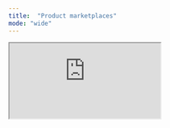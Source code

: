 ```yaml
---
title:  "Product marketplaces"
mode: "wide"
---
```


<iframe
    class="workflow"
    src="https://preview-documentation.swarm.preprod.mangopay.com/docs/workflows/mb-testiframe">
</iframe>
